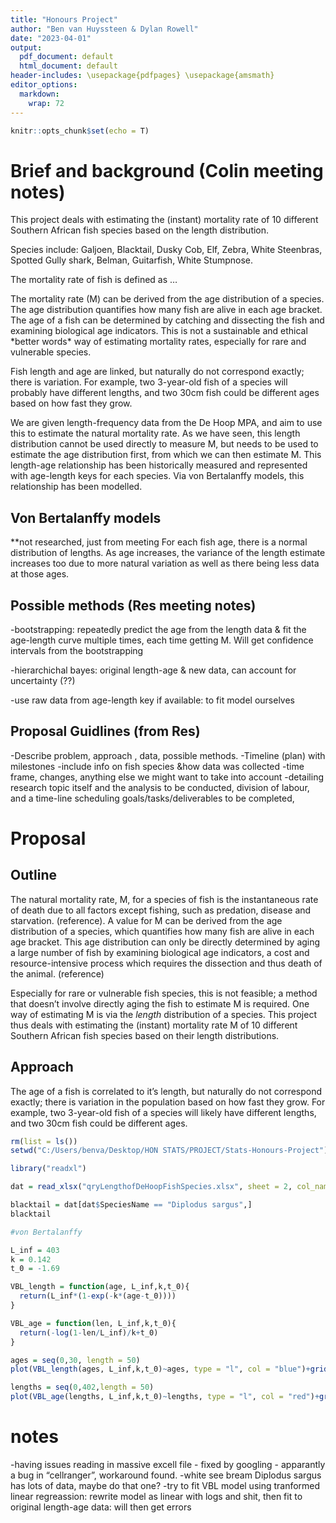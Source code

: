 ```yaml
---
title: "Honours Project"
author: "Ben van Huyssteen & Dylan Rowell"
date: "2023-04-01"
output: 
  pdf_document: default
  html_document: default
header-includes: \usepackage{pdfpages} \usepackage{amsmath}
editor_options: 
  markdown: 
    wrap: 72
---
```


```r
knitr::opts_chunk$set(echo = T)
```


# Brief and background (Colin meeting notes)

This project deals with estimating the (instant) mortality rate of 10
different Southern African fish species based on the length
distribution.

Species include: Galjoen, Blacktail, Dusky Cob, Elf, Zebra, White
Steenbras, Spotted Gully shark, Belman, Guitarfish, White Stumpnose.

The mortality rate of fish is defined as ...

The mortality rate (M) can be derived from the age distribution of a
species. The age distribution quantifies how many fish are alive in each
age bracket. The age of a fish can be determined by catching and
dissecting the fish and examining biological age indicators. This is not
a sustainable and ethical \*better words\* way of estimating mortality
rates, especially for rare and vulnerable species.

Fish length and age are linked, but naturally do not correspond exactly;
there is variation. For example, two 3-year-old fish of a species will
probably have different lengths, and two 30cm fish could be different
ages based on how fast they grow.

We are given length-frequency data from the De Hoop MPA, and aim to use
this to estimate the natural mortality rate. As we have seen, this
length distribution cannot be used directly to measure M, but needs to
be used to estimate the age distribution first, from which we can then
estimate M. This length-age relationship has been historically measured
and represented with age-length keys for each species. Via von
Bertalanffy models, this relationship has been modelled.

## Von Bertalanffy models

\*\*not researched, just from meeting For each fish age, there is a
normal distribution of lengths. As age increases, the variance of the
length estimate increases too due to more natural variation as well as
there being less data at those ages.

## Possible methods (Res meeting notes)

-bootstrapping: repeatedly predict the age from the length data & fit
the age-length curve multiple times, each time getting M. Will get
confidence intervals from the bootstrapping

-hierarchichal bayes: original length-age & new data, can account for
uncertainty (??)

-use raw data from age-length key if available: to fit model ourselves

## Proposal Guidlines (from Res)

-Describe problem, approach , data, possible methods. -Timeline (plan)
with milestones -include info on fish species &how data was collected
-time frame, changes, anything else we might want to take into account
-detailing research topic itself and the analysis to be conducted, division of labour, and a time-line
scheduling goals/tasks/deliverables to be completed, 


# Proposal

## Outline

The natural mortality rate, M, for a species of fish is the instantaneous rate of death due to all factors except fishing, such as predation, disease and starvation. (reference). 
A value for M can be derived from the age distribution of a species, which quantifies how many fish are alive in each age bracket. This age distribution can only be directly determined by aging a large number of fish by examining biological age indicators, a cost and resource-intensive process which requires the dissection and thus death of the animal. (reference)

Especially for rare or vulnerable fish species, this is not feasible; a method that doesn't involve directly aging the fish to estimate M is required. One way of estimating M is via the *length* distribution of a species. This project thus deals with estimating the (instant) mortality rate M of 10 different Southern African fish species based on their length distributions.

## Approach

The age of a fish is correlated to it's length, but naturally do not correspond exactly; there is variation in the population based on how fast they grow. For example, two 3-year-old fish of a species will likely have different lengths, and two 30cm fish could be different ages. 







```r
rm(list = ls())
setwd("C:/Users/benva/Desktop/HON STATS/PROJECT/Stats-Honours-Project")

library("readxl")

dat = read_xlsx("qryLengthofDeHoopFishSpecies.xlsx", sheet = 2, col_names = c("Year","Location","SpeciesName","Length"),range = cell_limits(c(2, 1), c(NA, 4)))

blacktail = dat[dat$SpeciesName == "Diplodus sargus",] 
blacktail

#von Bertalanffy 

L_inf = 403
k = 0.142
t_0 = -1.69

VBL_length = function(age, L_inf,k,t_0){
  return(L_inf*(1-exp(-k*(age-t_0))))
}

VBL_age = function(len, L_inf,k,t_0){
  return(-log(1-len/L_inf)/k+t_0)
}

ages = seq(0,30, length = 50)
plot(VBL_length(ages, L_inf,k,t_0)~ages, type = "l", col = "blue")+grid()

lengths = seq(0,402,length = 50)
plot(VBL_age(lengths, L_inf,k,t_0)~lengths, type = "l", col = "red")+grid()


```

# notes

-having issues reading in massive excell file - fixed by googling -
apparantly a bug in "cellranger", workaround found. -white see bream
Diplodus sargus has lots of data, maybe do that one?
-try to fit VBL model using tranformed linear regreassion: rewrite model as linear with logs and shit, then fit to original length-age data: will then get errors